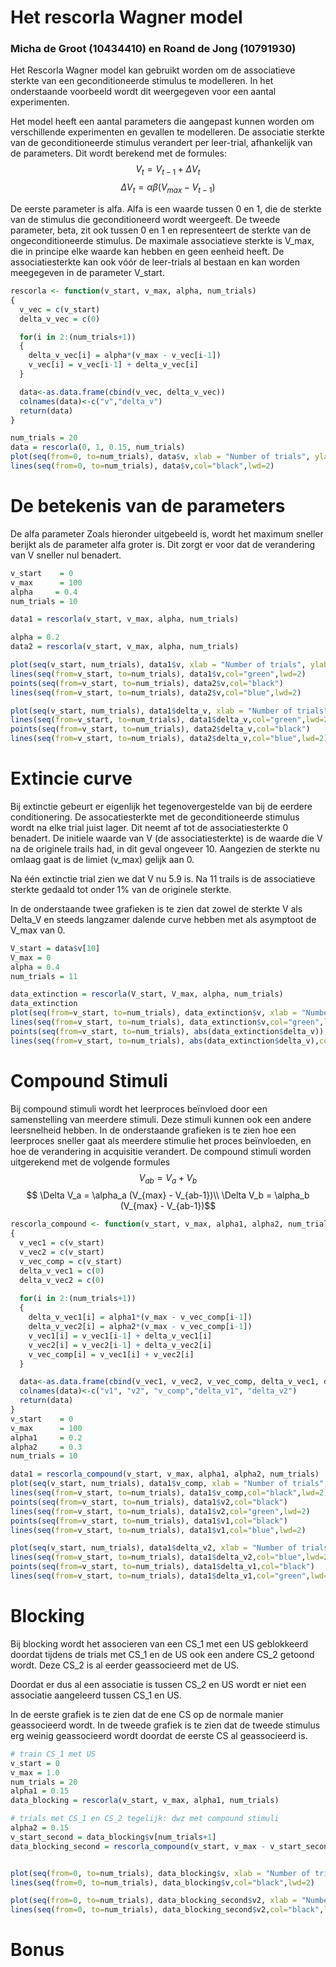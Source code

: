 # Het rescorla Wagner model

### Micha de Groot (10434410) en Roand de Jong (10791930)

Het Rescorla Wagner model kan gebruikt worden om de associatieve sterkte van een geconditioneerde stimulus te modelleren. In het onderstaande voorbeeld wordt dit weergegeven voor een aantal experimenten.

Het model heeft een aantal parameters die aangepast kunnen worden om verschillende experimenten en gevallen te modelleren. De associatie sterkte van de geconditioneerde stimulus verandert per leer-trial, afhankelijk van de parameters. Dit wordt berekend met de formules:
$$V_t = V_{t-1} + \Delta V_t $$ 
$$ \Delta V_t = \alpha \beta (V_{max} - V_{t-1})$$


De eerste parameter is alfa. Alfa is een waarde tussen 0 en 1, die de sterkte van de stimulus die geconditioneerd wordt weergeeft. De tweede parameter, beta, zit ook tussen 0 en 1 en representeert de sterkte van de ongeconditioneerde stimulus.
De maximale associatieve sterkte is V_max, die in principe elke waarde kan hebben en geen eenheid heeft. De associatiesterkte kan ook vóór de leer-trials al bestaan en kan worden meegegeven in de parameter V_start.

```r
rescorla <- function(v_start, v_max, alpha, num_trials)
{
  v_vec = c(v_start)
  delta_v_vec = c(0)

  for(i in 2:(num_trials+1))
  {
    delta_v_vec[i] = alpha*(v_max - v_vec[i-1])
    v_vec[i] = v_vec[i-1] + delta_v_vec[i]
  }

  data<-as.data.frame(cbind(v_vec, delta_v_vec))
  colnames(data)<-c("v","delta_v")
  return(data)
}

num_trials = 20
data = rescorla(0, 1, 0.15, num_trials)
plot(seq(from=0, to=num_trials), data$v, xlab = "Number of trials", ylab = "V")
lines(seq(from=0, to=num_trials), data$v,col="black",lwd=2)
```

# De betekenis van de parameters
De alfa parameter
Zoals hieronder uitgebeeld is, wordt het maximum sneller berijkt als de parameter alfa groter is. Dit zorgt er voor dat de verandering van V sneller nul benadert.  
```r
v_start    = 0
v_max      = 100
alpha     = 0.4
num_trials = 10

data1 = rescorla(v_start, v_max, alpha, num_trials)

alpha = 0.2
data2 = rescorla(v_start, v_max, alpha, num_trials)

plot(seq(v_start, num_trials), data1$v, xlab = "Number of trials", ylab = "V")
lines(seq(from=v_start, to=num_trials), data1$v,col="green",lwd=2)
points(seq(from=v_start, to=num_trials), data2$v,col="black")
lines(seq(from=v_start, to=num_trials), data2$v,col="blue",lwd=2)
``` 

```r
plot(seq(v_start, num_trials), data1$delta_v, xlab = "Number of trials", ylab = "Delta V")
lines(seq(from=v_start, to=num_trials), data1$delta_v,col="green",lwd=2)
points(seq(from=v_start, to=num_trials), data2$delta_v,col="black")
lines(seq(from=v_start, to=num_trials), data2$delta_v,col="blue",lwd=2)
```

# Extincie curve

Bij extinctie gebeurt er eigenlijk het tegenovergestelde van bij de eerdere conditionering. De assocatiesterkte met de geconditioneerde stimulus wordt na elke trial juist lager. Dit neemt af tot de associatiesterkte 0 benadert.
De initiele waarde van V (de associatiesterkte) is de waarde die V na de originele trails had, in dit geval ongeveer 10. Aangezien de sterkte nu omlaag gaat is de limiet (v_max) gelijk aan 0.

Na één extinctie trial zien we dat V nu 5.9 is.
Na 11 trails is de associatieve sterkte gedaald tot onder 1% van de originele sterkte.

In de onderstaande twee grafieken is te zien dat zowel de sterkte V als Delta_V en steeds langzamer dalende curve hebben met als asymptoot de V_max van 0.


```r
V_start = data$v[10]
V_max = 0
alpha = 0.4
num_trials = 11

data_extinction = rescorla(V_start, V_max, alpha, num_trials)
data_extinction
plot(seq(from=v_start, to=num_trials), data_extinction$v, xlab = "Number of trials", ylab = "V")
lines(seq(from=v_start, to=num_trials), data_extinction$v,col="green",lwd=2)
points(seq(from=v_start, to=num_trials), abs(data_extinction$delta_v))
lines(seq(from=v_start, to=num_trials), abs(data_extinction$delta_v),col="blue",lwd=2)

```

# Compound Stimuli
Bij compound stimuli wordt het leerproces beïnvloed door een samenstelling van meerdere stimuli. Deze stimuli kunnen ook een andere leersnelheid hebben. In de onderstaande grafieken is te zien hoe een leerproces sneller gaat als meerdere stimulie het proces beïnvloeden, en hoe de verandering in acquisitie verandert. 
De compound stimuli worden uitgerekend met de volgende formules
$$V_{ab} = V_a + V_b $$
$$ \Delta V_a = \alpha_a (V_{max} - V_{ab-1})\\
    \Delta V_b = \alpha_b (V_{max} - V_{ab-1})$$
```r
rescorla_compound <- function(v_start, v_max, alpha1, alpha2, num_trials)
{
  v_vec1 = c(v_start)
  v_vec2 = c(v_start)
  v_vec_comp = c(v_start)
  delta_v_vec1 = c(0)
  delta_v_vec2 = c(0)
  
  for(i in 2:(num_trials+1))
  {
    delta_v_vec1[i] = alpha1*(v_max - v_vec_comp[i-1])
    delta_v_vec2[i] = alpha2*(v_max - v_vec_comp[i-1])
    v_vec1[i] = v_vec1[i-1] + delta_v_vec1[i]
    v_vec2[i] = v_vec2[i-1] + delta_v_vec2[i]
    v_vec_comp[i] = v_vec1[i] + v_vec2[i]
  }

  data<-as.data.frame(cbind(v_vec1, v_vec2, v_vec_comp, delta_v_vec1, delta_v_vec2))
  colnames(data)<-c("v1", "v2", "v_comp","delta_v1", "delta_v2")
  return(data)
}
v_start    = 0
v_max      = 100
alpha1     = 0.2
alpha2     = 0.3
num_trials = 10

data1 = rescorla_compound(v_start, v_max, alpha1, alpha2, num_trials)
plot(seq(v_start, num_trials), data1$v_comp, xlab = "Number of trials", ylab = "V")
lines(seq(from=v_start, to=num_trials), data1$v_comp,col="black",lwd=2)
points(seq(from=v_start, to=num_trials), data1$v2,col="black")
lines(seq(from=v_start, to=num_trials), data1$v2,col="green",lwd=2)
points(seq(from=v_start, to=num_trials), data1$v1,col="black")
lines(seq(from=v_start, to=num_trials), data1$v1,col="blue",lwd=2)

plot(seq(v_start, num_trials), data1$delta_v2, xlab = "Number of trials", ylab = "Delta V")
lines(seq(from=v_start, to=num_trials), data1$delta_v2,col="blue",lwd=2)
points(seq(from=v_start, to=num_trials), data1$delta_v1,col="black")
lines(seq(from=v_start, to=num_trials), data1$delta_v1,col="green",lwd=2)
```

# Blocking
Bij blocking wordt het associeren van een CS_1 met een US geblokkeerd doordat tijdens de trials met CS_1 en de US ook een andere CS_2 getoond wordt. Deze CS_2 is al eerder geassocieerd met de US. 

Doordat er dus al een associatie is tussen CS_2 en US wordt er niet een associatie aangeleerd tussen CS_1 en US.

In de eerste grafiek is te zien dat de ene CS op de normale manier geassocieerd wordt. In de tweede grafiek is te zien dat de tweede stimulus erg weinig geassocieerd wordt doordat de eerste CS al geassocieerd is.

```r
# train CS_1 met US
v_start = 0
v_max = 1.0
num_trials = 20
alpha1 = 0.15
data_blocking = rescorla(v_start, v_max, alpha1, num_trials)

# trials met CS_1 en CS_2 tegelijk: dwz met compound stimuli
alpha2 = 0.15
v_start_second = data_blocking$v[num_trials+1]
data_blocking_second = rescorla_compound(v_start, v_max - v_start_second, alpha1, alpha2, num_trials)


plot(seq(from=0, to=num_trials), data_blocking$v, xlab = "Number of trials", ylab = "V")
lines(seq(from=0, to=num_trials), data_blocking$v,col="black",lwd=2)

plot(seq(from=0, to=num_trials), data_blocking_second$v2, xlab = "Number of trials", ylab = "V")
lines(seq(from=0, to=num_trials), data_blocking_second$v2,col="black",lwd=2)

```

# Bonus

```r



```

